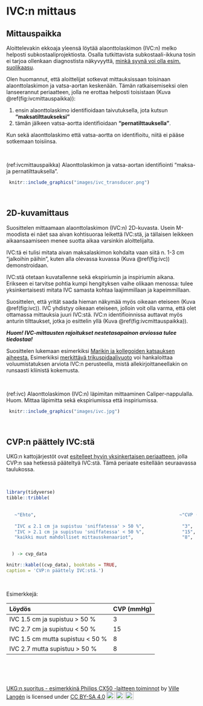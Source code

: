 # IVC:n mittaus{#icvmittaus}

## Mittauspaikka

Aloittelevakin ekkoaja yleensä löytää alaonttolaskimon (IVC:n) melko helposti subkostaaliprojektiosta. Osalla tutkittavista subkostaali-ikkuna tosin ei tarjoa ollenkaan diagnostista näkyvyyttä, [minkä syynä voi olla esim. suolikaasu](https://pubmed.ncbi.nlm.nih.gov/38222871/).


Olen huomannut, että aloittelijat sotkevat mittauksissaan toisinaan alaonttolaskimon ja vatsa-aortan keskenään. Tämän ratkaisemiseksi olen lanseerannut periaatteen, jolla ne erottaa helposti toisistaan  (Kuva \@ref(fig:ivcmittauspaikka)):

1) ensin alaonttolaskimo identifioidaan taivutuksella, jota kutsun **"maksatilttaukseksi"**
2) tämän jälkeen vatsa-aortta identifioidaan **"pernatilttauksella"**.

Kun sekä alaonttolaskimo että vatsa-aortta on identifioitu, niitä ei pääse sotkemaan toisiinsa.


<br />

(ref:ivcmittauspaikka) Alaonttolaskimon ja vatsa-aortan identifiointi "maksa- ja pernatilttauksella".

```r
 knitr::include_graphics("images/ivc_transducer.png")
```

<br />


## 2D-kuvamittaus

Suosittelen mittaamaan alaonttolaskimon (IVC:n) 2D-kuvasta. Usein M-moodista ei näet saa aivan kohtisuoraa leikettä IVC:stä, ja tällaisen leikkeen aikaansaamiseen menee suotta aikaa varsinkin aloittelijalta.

IVC:tä ei tulisi mitata aivan maksalaskimon kohdalta vaan siitä n. 1-3 cm "jalkoihin päihin", kuten alla olevassa kuvassa (Kuva \@ref(fig:ivc)) demonstroidaan.

IVC:stä otetaan kuvatallenne sekä ekspiriumin ja inspiriumin aikana. Erikseen ei tarvitse pohtia kumpi hengityksen vaihe olikaan menossa: tulee yksinkertaisesti mitata IVC samasta kohtaa laajimmillaan ja kapeimmillaan.

Suosittelen, että yrität saada hieman näkymää myös oikeaan eteiseen (Kuva \@ref(fig:ivc)). IVC yhdistyy oikeaan eteiseen, jolloin voit olla varma, että olet ottamassa mittauksia juuri IVC:stä. IVC:n identifioinnissa auttavat myös anturin tilttaukset, jotka jo esittelin yllä (Kuva \@ref(fig:ivcmittauspaikka)).

***Huom! IVC-mittausten rajoitukset nestetasapainon arviossa tulee tiedostaa!***

Suosittelen lukemaan esimerkiksi [Marikin ja kollegoiden katsauksen aiheesta.](https://www.sciencedirect.com/science/article/pii/S0012369208601634) Esimerkiksi [merkittävä trikuspidaalivuoto](https://pubmed.ncbi.nlm.nih.gov/27107754/) voi hankaloittaa voluumistatuksen arviota IVC:n perusteella, mistä allekirjoittaneellakin on runsaasti kliinistä kokemusta.

<br />

(ref:ivc) Alaonttolaskimon (IVC:n) läpimitan mittaaminen Caliper-nappulalla. Huom. Mittaa läpimitta sekä ekspiriumissa että inspiriumissa.

```r
 knitr::include_graphics("images/ivc.jpg")
```

<br />


## CVP:n päättely IVC:stä

UKG:n kattojärjestöt ovat [esitelleet hyvin yksinkertaisen periaatteen](https://www.onlinejase.com/article/S0894-7317(10)00434-7/fulltext), jolla CVP:n saa hetkessä pääteltyä IVC:stä. Tämä periaate esitellään seuraavassa taulukossa.


<br />

```r
library(tidyverse)
tibble::tribble(
                
        
   ~"Ehto",                                                     ~"CVP (mmHg)",     ~"Tulkinta",
                                 
   "IVC ≤ 2.1 cm ja supistuu 'sniffatessa' > 50 %",              "3",               "CVP normaali",
   "IVC > 2.1 cm ja supistuu 'sniffatessa' < 50 %",              "15",              "CVP suuri",
   "kaikki muut mahdolliset mittausskenaariot",                  "8",              "CVP kohtalainen"
   

  ) -> cvp_data

knitr::kable((cvp_data), booktabs = TRUE,
caption = 'CVP:n päättely IVC:stä.')


```


<br />

Esimerkkejä:

Löydös                            CVP (mmHg)
--------------------------------  ------------
IVC 1.5 cm ja supistuu > 50 %     3 
IVC 2.7 cm ja supistuu < 50 %     15         
IVC 1.5 cm mutta supistuu < 50 %  8          
IVC 2.7 mutta supistuu > 50 %     8          

<br/>
<br/>
<br/>
<p xmlns:cc="http://creativecommons.org/ns#" xmlns:dct="http://purl.org/dc/terms/"><a property="dct:title" rel="cc:attributionURL" href="https://vldesign.kapsi.fi/echo/">UKG:n suoritus - esimerkkinä Philips CX50 -laitteen toiminnot</a> by <a rel="cc:attributionURL dct:creator" property="cc:attributionName" href="http://www.linkedin.com/in/ville-langen">Ville Langén</a> is licensed under <a href="http://creativecommons.org/licenses/by-sa/4.0/?ref=chooser-v1" target="_blank" rel="license noopener noreferrer" style="display:inline-block;">CC BY-SA 4.0<img style="height:22px!important;margin-left:3px;vertical-align:text-bottom;" src="https://mirrors.creativecommons.org/presskit/icons/cc.svg?ref=chooser-v1"><img style="height:22px!important;margin-left:3px;vertical-align:text-bottom;" src="https://mirrors.creativecommons.org/presskit/icons/by.svg?ref=chooser-v1"><img style="height:22px!important;margin-left:3px;vertical-align:text-bottom;" src="https://mirrors.creativecommons.org/presskit/icons/sa.svg?ref=chooser-v1"></a></p>


          